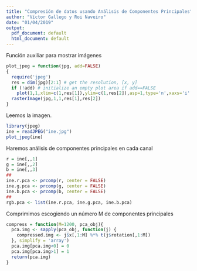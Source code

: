 ```yaml
---
title: "Compresión de datos usando Análisis de Componentes Principales"
author: "Víctor Gallego y Roi Naveiro"
date: "01/04/2019"
output:
  pdf_document: default
  html_document: default
---
```


Función auxiliar para mostrar imágenes

```r
plot_jpeg = function(jpg, add=FALSE)
{
  require('jpeg')
  res = dim(jpg)[2:1] # get the resolution, [x, y]
  if (!add) # initialize an empty plot area if add==FALSE
    plot(1,1,xlim=c(1,res[1]),ylim=c(1,res[2]),asp=1,type='n',xaxs='i',yaxs='i',xaxt='n',yaxt='n',xlab='',ylab='',bty='n')
  rasterImage(jpg,1,1,res[1],res[2])
}
```

Leemos la imagen.

```r
library(jpeg)
ine = readJPEG("ine.jpg")
plot_jpeg(ine)
```

Haremos análisis de componentes principales en cada canal

```r
r = ine[,,1]
g = ine[,,2]
b = ine[,,3]
##
ine.r.pca <- prcomp(r, center = FALSE)
ine.g.pca <- prcomp(g, center = FALSE)
ine.b.pca <- prcomp(b, center = FALSE)
##
rgb.pca <- list(ine.r.pca, ine.g.pca, ine.b.pca)
```

Comprimimos escogiendo un número M de componentes principales

```r
compress = function(M=1200, pca_obj){
  pca.img <- sapply(pca_obj, function(j) {
    compressed.img <- j$x[,1:M] %*% t(j$rotation[,1:M])
  }, simplify = 'array')
  pca.img[pca.img<0] = 0
  pca.img[pca.img>1] = 1
  return(pca.img)
}
```


